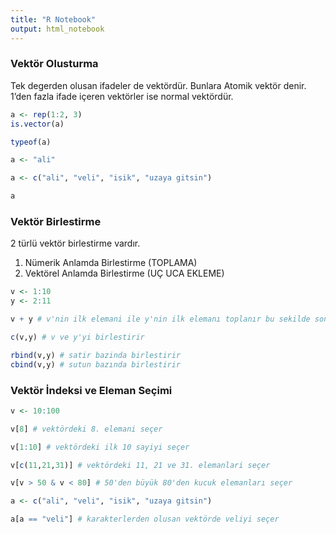 ```yaml
---
title: "R Notebook"
output: html_notebook
---
```


### Vektör Olusturma 

Tek degerden olusan ifadeler de vektördür. Bunlara Atomik vektör denir. 1'den fazla ifade içeren vektörler ise normal vektördür.

```r
a <- rep(1:2, 3)
is.vector(a)

typeof(a)

a <- "ali"

a <- c("ali", "veli", "isik", "uzaya gitsin")

a

```

### Vektör Birlestirme

2 türlü vektör birlestirme vardır. 

1. Nümerik Anlamda Birlestirme (TOPLAMA)
2. Vektörel Anlamda Birlestirme (UÇ UCA EKLEME)

```r
v <- 1:10
y <- 2:11

v + y # v'nin ilk elemani ile y'nin ilk elemanı toplanır bu sekilde son elemana kadar gider. Bütün skaler islemler gerceklestirilebilir

c(v,y) # v ve y'yi birlestirir

rbind(v,y) # satir bazinda birlestirir
cbind(v,y) # sutun bazında birlestirir

```


### Vektör İndeksi ve Eleman Seçimi

```r

v <- 10:100

v[8] # vektördeki 8. elemani seçer

v[1:10] # vektördeki ilk 10 sayiyi seçer

v[c(11,21,31)] # vektördeki 11, 21 ve 31. elemanlari seçer

v[v > 50 & v < 80] # 50'den büyük 80'den kucuk elemanları seçer

a <- c("ali", "veli", "isik", "uzaya gitsin")

a[a == "veli"] # karakterlerden olusan vektörde veliyi seçer

```

